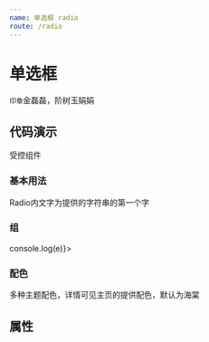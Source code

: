 ```yaml
---
name: 单选框 radio
route: /radio
---
```




# 单选框

`印章`金磊磊，阶树玉娟娟

## 代码演示

受控组件

### 基本用法

Radio内文字为提供的字符串的第一个字

<Playground>
  <Radio text='春色满园关不住' />
</Playground>

### 组

<Playground>
  <Radio.Group value={2} onChange={(e) => console.log(e)}>
    <Radio value={1} text='雾'/>
    <Radio value={2} text='雨'/>
    <Radio value={3} text='风' disabled/>
  </Radio.Group>
</Playground>

### 配色

多种主题配色，详情可见主页的提供配色，默认为海棠

<Playground>
  <Radio text='春'/>
  <Radio theme='primary' text='黛'/>
  <Radio theme='success' text='竹'/>
  <Radio theme='danger' text='胭'/>
  <Radio theme='huaqing' text='青'/>
  <Radio theme='muyun' text='暮'/>
</Playground>

## 属性

<PropsTable of={Radio} />
